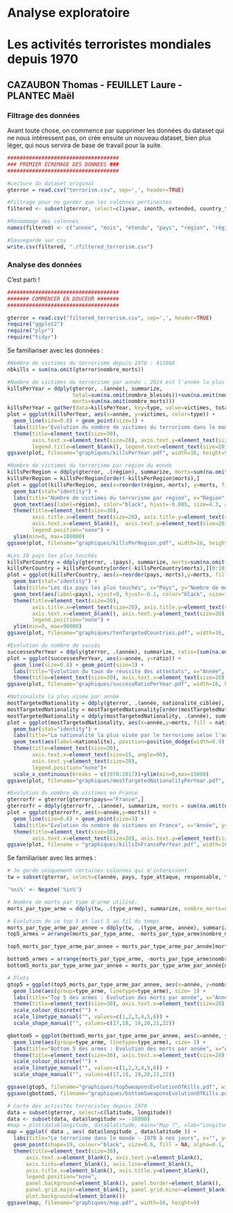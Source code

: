 # Analyse exploratoire
# Les activités terroristes mondiales depuis 1970
## CAZAUBON Thomas - FEUILLET Laure - PLANTEC Maël

### Filtrage des données

Avant toute chose, on commence par supprimer les données du dataset qui ne nous intéressent pas, on crée ensuite un nouveau dataset, bien plus léger, qui nous servira de base de travail pour la suite.

```r
####################################
### PREMIER ECREMAGE DES DONNEES ###
####################################

#Lecture du dataset original
gterror = read.csv("terrorism.csv", sep=',', header=TRUE)

#Filtrage pour ne garder que les colonnes pertinentes
filtered <- subset(gterror, select=c(iyear, imonth, extended, country_txt, region_txt, provstate, city, latitude, longitude, multiple, success, suicide, attacktype1_txt, targtype1_txt, natlty1_txt, gname, nperps, claimed, weaptype1_txt, nkill, nkillter, nwound, nwoundte))

#Renommage des colonnes 
names(filtered) <- c("année", "mois", "étendu", "pays", "région", "région_locale", "ville", "latitude", "longitude", "multiple", "succès", "suicide", "type_attaque", "cible", "nationalité_ciblée", "responsable", "nombre_terroristes", "revendiqué", "type_arme", "nombre_morts", "nombre_terroristes_morts", "nombre_blessés", "nombre_terroristes_blessés")

#Sauvegarde sur csv
write.csv(filtered, "./filtered_terrorism.csv")
```
### Analyse des données
C'est parti !
```r
####################################
####### COMMENCER EN DOUCEUR #######
####################################

gterror = read.csv("filtered_terrorism.csv", sep=',', header=TRUE)
require("ggplot2")
require("plyr")
require("tidyr")
```
Se familiariser avec les données :
```r
#Nombre de victimes du terrorisme depuis 1970 : 411868
nbkills = sum(na.omit(gterror$nombre_morts))
```

```r
#Nombre de victimes du terrorisme par année : 2014 est l'année la plus meurtrière avec quasiment 45000 victimes !
killsPerYear = ddply(gterror, .(année), summarize,
                     total=sum(na.omit(nombre_blessés))+sum(na.omit(nombre_morts)),
                     morts=sum(na.omit(nombre_morts)))
killsPerYear = gather(data=killsPerYear, key=type, value=victimes, total, morts)
plot = ggplot(killsPerYear, aes(x=année, y=victimes, color=type)) + 
  geom_line(size=0.8) + geom_point(size=3) + 
  labs(title="Evolution du nombre de victimes du terrorisme dans le monde", x ="Année", y="Nombre de victimes") + 
  theme(title=element_text(size=30), 
        axis.text.x=element_text(size=20), axis.text.y=element_text(size=20), 
        legend.title=element_blank(), legend.text=element_text(size=20))
ggsave(plot, filename="graphiques/killsPerYear.pdf", width=16, height=9)
```

```r
#Nombre de victimes du terrorisme par région du monde
killsPerRegion = ddply(gterror, .(région), summarize, morts=sum(na.omit(nombre_morts)))
killsPerRegion = killsPerRegion[order(-killsPerRegion$morts),]
plot = ggplot(killsPerRegion, aes(x=reorder(région,-morts), y=morts, fill=région)) +
  geom_bar(stat="identity") +
  labs(title="Nombre de victimes du terrorisme par région", x="Région", y="Nombre de morts") + 
  geom_text(aes(label=région), color="black", hjust=-0.005, size=4.3, angle=90) +
  theme(title=element_text(size=30), 
        axis.title.x=element_text(size=20), axis.title.y=element_text(size=20), 
        axis.text.x=element_blank(),  axis.text.y=element_text(size=20), 
        legend.position="none") +
  ylim(min=0, max=180000)
ggsave(plot, filename="graphiques/killsPerRegion.pdf", width=16, height=9)
```

```r
#Les 10 pays les plus touchés
killsPerCountry = ddply(gterror, .(pays), summarize, morts=sum(na.omit(nombre_morts)))
killsPerCountry = killsPerCountry[order(-killsPerCountry$morts),][0:10,]
plot = ggplot(killsPerCountry, aes(x=reorder(pays,-morts),y=morts, fill=pays)) +
  geom_bar(stat="identity") +
  labs(title="Les dix pays les plus touchés", x="Pays", y="Nombre de morts") +
  geom_text(aes(label=pays), vjust=0, hjust=-0.1, color="black", size=10, angle=90) + 
  theme(title=element_text(size=30), 
        axis.title.x=element_text(size=20), axis.title.y=element_text(size=20), 
        axis.text.x=element_blank(), axis.text.y=element_text(size=20),  
        legend.position="none") + 
  ylim(min=0, max=90000)
ggsave(plot, filename="graphiques/tenTargetedCountries.pdf", width=16, height=9)
```

```r
#Evolution du nombre de succès
successesPerYear = ddply(gterror, .(année), summarize, ratio=(sum(na.omit(succès))/length(année)))
plot = ggplot(successesPerYear, aes(x=année, y=ratio)) +
  geom_line(size=0.8) + geom_point(size=3) +  
  labs(title="Evolution du taux de réussite des attentats", x="Année", y="Taux de réussite") +
  theme(title=element_text(size=30), axis.text.x=element_text(size=20), axis.text.y=element_text(size=20))
ggsave(plot, filename="graphiques/successRatioPerYear.pdf", width=16, height=9)
```

```r
#Nationalité la plus visée par année
mostTargetedNationality = ddply(gterror, .(année, nationalité_ciblée), summarize, morts=sum(na.omit(nombre_morts)))
mostTargetedNationality = mostTargetedNationality[order(mostTargetedNationality$année, -mostTargetedNationality$morts),]
mostTargetedNationality = ddply(mostTargetedNationality, .(année), summarize, nationalite=nationalité_ciblée[1], morts=morts[1])
plot = ggplot(mostTargetedNationality, aes(x=année,y=morts, fill = nationalite)) +
  geom_bar(stat="identity") + 
  labs(title="La nationalité la plus visée par le terrorisme selon l'année", x="Année", y="Nombre de morts") + 
  geom_text(aes(label=nationalite), position=position_dodge(width=0.9), size=6, vjust=0.4, hjust=-0.1, angle = 90) +
  theme(title=element_text(size=30), 
        axis.text.x=element_text(size=15, angle=90), 
        axis.text.y=element_text(size=20), 
        legend.position="none")+
  scale_x_continuous(breaks = c(1970:2017))+ylim(min=0,max=15000)
ggsave(plot, filename="graphiques/mostTargetedNationalityPerYear.pdf", width=16, height=9)
```

```r
#Evolution du nombre de victimes en France
gterrorfr = gterror[gterror$pays=="France",]
gterrorfr = ddply(gterrorfr, .(année), summarize, morts = sum(na.omit(nombre_morts)))
plot = ggplot(gterrorfr, aes(x=année,y=morts)) +
  geom_line(size=0.8) + geom_point(size=3) + 
  labs(title="Evolution du nombre de victimes en France", x="Année", y="Nombre de morts") +
  theme(title=element_text(size=30),
        axis.text.x=element_text(size=20), axis.text.y=element_text(size=20))
ggsave(plot, filename = "graphiques/killsInFrancePerYear.pdf", width=16, height=9)
```
Se familiariser avec les armes : 
```r
# Je garde uniquement certaines colonnes qui m'interessent.
tw = subset(gterror, select=c(année, pays, type_attaque, responsable, type_arme, nombre_morts, nombre_blessés))

'%ni%' <- Negate('%in%')
```

```r
# Nombre de morts par type d'arme utilisé.
morts_par_type_arme = ddply(tw, .(type_arme), summarize, nombre_morts=sum(na.omit(nombre_morts)))

# Evolution de ce top 5 et last 5 au fil du temps
morts_par_type_arme_par_annee = ddply(tw, .(type_arme, année), summarize, nombre_morts=sum(na.omit(nombre_morts)))
top5_armes = arrange(morts_par_type_arme, -morts_par_type_arme$nombre_morts)[1:5,]

top5_morts_par_type_arme_par_annee = morts_par_type_arme_par_année[morts_par_type_arme_par_année$type_arme %in% top5_armes$type_arme, ]

bottom5_armes = arrange(morts_par_type_arme, -morts_par_type_arme$nombre_morts)[7:12,]
bottom5_morts_par_type_arme_par_annee = morts_par_type_arme_par_année[morts_par_type_arme_par_année$type_arme %in% bottom5_armes$type_arme, ]

# Plots
gtop5 = ggplot(top5_morts_par_type_arme_par_annee, aes(x=année, y=nombre_morts, color=type_arme)) + 
  geom_line(aes(group=type_arme, linetype=type_arme), size= 1) + 
  labs(title="Top 5 des armes : Evolution des morts par année", x="Année", y="Nombre de morts", color="Arme") + 
  theme(title=element_text(size=30), axis.text.x=element_text(size=20), axis.text.y=element_text(size=20), legend.text=element_text(size=15)) + 
  scale_colour_discrete("") + 
  scale_linetype_manual("", values=c(1,2,3,4,5,6)) + 
  scale_shape_manual("", values=c(17,18, 19,20,21,22))

gbottom5 = ggplot(bottom5_morts_par_type_arme_par_annee, aes(x=année, y=nombre_morts, color=type_arme)) + 
  geom_line(aes(group=type_arme, linetype=type_arme), size= 1) + 
  labs(title="Bottom 5 des armes : Evolution des morts par année", x="Année", y="Nombre de morts", color = "Arme") + 
  theme(title=element_text(size=30), axis.text.x=element_text(size=20), axis.text.y=element_text(size=20), legend.text=element_text(size=15)) + 
  scale_colour_discrete("") + 
  scale_linetype_manual("", values=c(1,2,3,4,5,6)) + 
  scale_shape_manual("", values=c(17,18, 19,20,21,22))

ggsave(gtop5, filename="graphiques/top5weaponsEvolutionOfKills.pdf", width=16, height=9)
ggsave(gbottom5, filename="graphiques/bottom5weaponsEvolutionOfKills.pdf", width=16, height=9)
```

```r
# Carte des activités terroristes depuis 1970
data = subset(gterror, select=c(latitude, longitude))
data <- subset(data, data$longitude >= -10000)
#map = plot(data$longitude, data$latitude, main="Map ?", xlab="Longitude", ylab="Latitude", pch=20)
map = ggplot( data , aes( data$longitude , data$latitude )) + 
  labs(title="Le terrorisme dans le monde - 1970 à nos jours", x="", y="") + 
  geom_point(shape=19, colour="black", size=0.6, fill = NA, alpha=0.1, stroke=1) + 
  theme(title=element_text(size=30),
      axis.text.x=element_blank(), axis.text.y=element_blank(),
      axis.ticks=element_blank(), axis.line=element_blank(),
      axis.title.x=element_blank(), axis.title.y=element_blank(),
      legend.position="none",
      panel.background=element_blank(), panel.border=element_blank(),
      panel.grid.major=element_blank(), panel.grid.minor=element_blank(),
      plot.background=element_blank())
ggsave(map, filename="graphiques/map.pdf", width=16, height=9)
```
